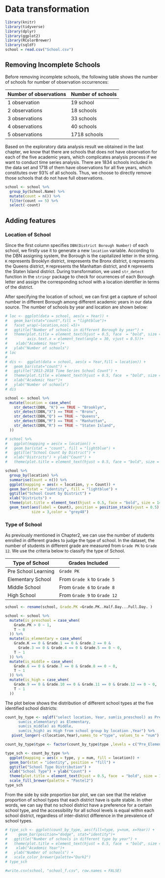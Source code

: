 # Data transformation
```r
library(knitr)
library(tidyverse)
library(dplyr)
library(ggplot2)
library(RColorBrewer)
library(sqldf)
school = read.csv("School.csv")
```

## Removing Incomplete Schools
Before removing incomplete schools, the following table shows the number of schools for number of observation occurrences:

| Number of observations |      Number of schools       |
| ---------------------- | ---------------------------- |
|          1 observation |             19 school        |
|          2 observations|             18 schools       |
|          3 observations|             33 schools       |
|          4 observations|             40 schools       |
|          5 observations|            1718 schools      |

Based on the exploratory data analysis result we obtained in the last chapter, we know that there are schools that does not have observation for each of the five academic years, which complicates analysis process if we want to conduct time series analysis. There are 1834 schools included in the data set and 1718 of them have observations for all five years, which constitutes over 93% of all schools. Thus, we choose to directly remove those schools that do not have full observations.
```r
school <- school %>%
  group_by(School.Name) %>%
  mutate(count = n()) %>%
  filter(count == 5) %>%
  select(-count)
```

## Adding features
### Location of School
Since the first column specifies `DBN(District Borough Number)` of each school, we firstly use it to generate a new `location` variable. According to the DBN assigning system, the Borough is the capitalized letter in the string. `K` represents Brooklyn district, `X`represents the Bronx district, `Q` represents the Queens district, `M` represents the Manhattan district, and `R` represents the Staten Island district. During transformation, we used `str_detect` function in the `stringr` package to check for ocurrences of each Borough letter and assign the corresponding school with a location identifier in terms of the district.

After specifying the location of school, we can first get a capture of school number in different Borough among different academic years in our data source. The number of schools by year and location are shown below:

```r
# loc <- ggplot(data = school, aes(x = Year)) + 
#   geom_bar(stat="count",fill = "lightblue")+
#   facet_wrap(~location,ncol =5)+
#   ggtitle("Number of schools in different Borough by year") + 
#   theme(plot.title = element_text(hjust = 0.5, face  = "bold", size = 14), 
#         axis.text.x = element_text(angle = 30, vjust = 0.5))+
#    xlab("Academic Year")+
#   ylab("Number of schools")
# loc
# 
# dis <-  ggplot(data = school, aes(x = Year,fill = location)) + 
#   geom_bar(stat="count") +
#   ggtitle("2013-2018 Time Series School Count") +
#   theme(plot.title = element_text(hjust = 0.5, face  = "bold", size = 14)) + 
#   xlab("Academic Year")+
#   ylab("Number of schools") 
# dis
```

```r
school <- school %>% 
  mutate(location = case_when(
    str_detect(DBN, "K") == TRUE ~ "Brooklyn",
    str_detect(DBN,"X") == TRUE ~ "Bronx",
    str_detect(DBN,"Q") == TRUE ~ "Queens",
    str_detect(DBN,"M") == TRUE ~ "Manhattan",
    str_detect(DBN,"R") == TRUE ~ "Staten Island",
  ))

# school %>%
#   ggplot(mapping = aes(x = location)) +
#   geom_bar(stat = "count", fill = "lightblue") +
#   ggtitle("School Count by District") +
#   xlab("Districts") + ylab("Count") +
#   theme(plot.title = element_text(hjust = 0.5, face = "bold", size = 14))

school %>%
  group_by(location) %>%
  summarise(Count = n()) %>%
  ggplot(mapping = aes(x = location, y = Count)) +
  geom_bar(stat = "identity", fill = "lightblue") +
  ggtitle("School Count by District") +
  xlab("Districts") +
  theme(plot.title = element_text(hjust = 0.5, face = "bold", size = 14)) +
  geom_text(aes(label = Count), position = position_stack(vjust = 0.5), 
            size = 3,color = "grey48")
```

### Type of School
As previously mentioned in Chapter2, we can use the number of students enrolled in different grades to judge the type of school. In the dataset, the number of students in different grade are measured from `Grade PK` to `Grade 12`. We use the criteria below to classify the type of School.

| Type of School      | Grades Included              |
| ------------------- | ---------------------------- |
| Pre School Learning | `Grade PK`                   |
| Elementary School   | From `Grade k` to `Grade 5`  |
| Middle School       | From `Grade 6` to `Grade 8`  |
| High School         | From `Grade 9` to `Grade 12` |

```r
school <- rename(school, Grade.PK =Grade.PK..Half.Day...Full.Day. )
```

```r
school <- school %>% 
  mutate(is_preschool = case_when(
    Grade.PK > 0 ~ 1,
    T ~ 0
  )) %>% 
  mutate(is_elementary = case_when(
    Grade.K == 0 & Grade.1 == 0 & Grade.2 == 0 &
      Grade.3 == 0 & Grade.4 == 0 & Grade.5 == 0 ~ 0,
    T ~ 1
  )) %>% 
  mutate(is_middle = case_when(
    Grade.6 == 0 & Grade.7 == 0 & Grade.8 == 0 ~ 0,
    T ~ 1
  )) %>% 
  mutate(is_high = case_when(
    Grade.9 == 0 & Grade.10 == 0 & Grade.11 == 0 & Grade.12 == 0 ~ 0,
    T ~ 1
  ))
```

The plot below shows the distribution of different school types at the five identified school districts:

```r
count_by_type <- sqldf("select location, Year, sum(is_preschool) as Pre_Elementary,
      sum(is_elementary) as Elementary,
      sum(is_middle) as Middle,
      sum(is_high) as High from school group by location ,Year") %>% 
   pivot_longer(-c(location,Year),names_to ="type", values_to = "num")

count_by_type$type <- factor(count_by_type$type ,levels = c("Pre_Elementary", "Elementary", "Middle", "High"))

type_sch <- count_by_type %>%
  ggplot(mapping = aes(x = type, y = num, fill = location)) +
  geom_bar(stat = "identity", position = "fill") +
  ggtitle("School Type Distribution") +
  xlab("School Type") + ylab("Count") +
  theme(plot.title = element_text(hjust = 0.5, face  = "bold", size = 14))+
  scale_fill_brewer(palette = "Pastel2") 
type_sch
```

From the side by side proportion bar plot, we can see that the relative proportion of school types that each district have is quite stable. In other words, we can say that no school district have a preference for a certain school type, and the accessibility for all school levels is equal within each school district, regardless of inter-district difference in the prevalence of school types.

```r
# type_sch <- ggplot(count_by_type, aes(fill=type, y=num, x=Year)) + 
#     geom_bar(position="dodge", stat="identity")+
#   ggtitle("Number of schools in different type by year") + 
#   theme(plot.title = element_text(hjust = 0.5, face  = "bold", size = 14))+
#    xlab("Academic Year")+
#   ylab("Number of schools") +
#   scale_color_brewer(palette="Dark2")
# type_sch
```


```r
#write.csv(school, "school_f.csv", row.names = FALSE)
```